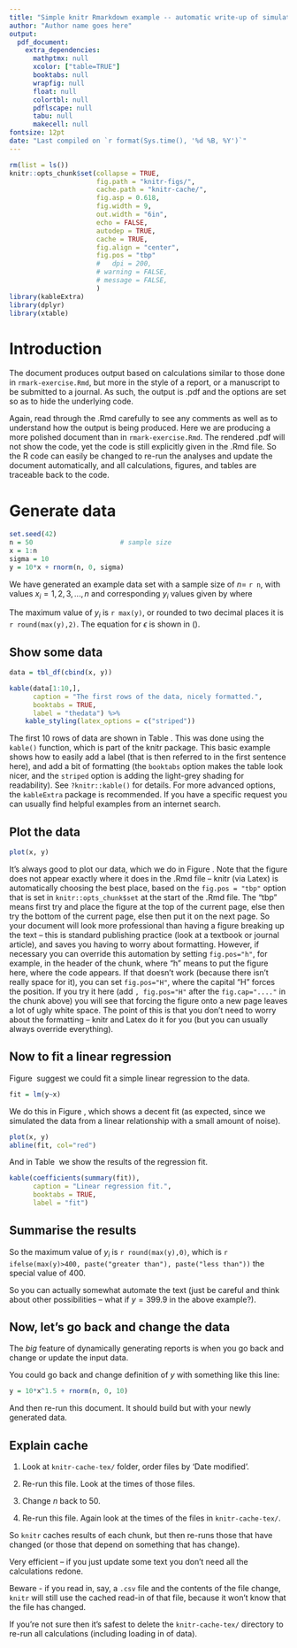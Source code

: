 ```yaml
---
title: "Simple knitr Rmarkdown example -- automatic write-up of simulated data"
author: "Author name goes here"
output:
  pdf_document:
    extra_dependencies:
      mathptmx: null
      xcolor: ["table=TRUE"]
      booktabs: null
      wrapfig: null
      float: null
      colortbl: null
      pdflscape: null
      tabu: null
      makecell: null
fontsize: 12pt
date: "Last compiled on `r format(Sys.time(), '%d %B, %Y')`"
---
```


<!-- This is a comment. The above is the YAML. It includes reference to the file
     preamble.tex that you need to have in the same folder as
     rmark-example-pdf.Rmd. Take a quick look at it - in contains some latex
     packages to include that we have found useful, plus some user-defined commands.

	 To render this document, in R run
	   rmarkdown::render("rmark-example-pdf.Rmd")
	 or click the knit button in RStudio. It is helpful for colleagues (and your
	   future self) to include such a command in a document, especially if you
	   start using packages like bookdown to produce more complex documents,
	   requiring a different R command.
-->

<!-- In the next chunk we set knitr options for the output for all future
    chunks. These options are adapted from those used in our groundfish report
    mentioned earlier in the module, at:
    https://github.com/pbs-assess/gfsynopsis/blob/master/report/report-rmd/00-load.Rmd
    Some options are commented out but might be useful for you.
	We will explain the options - for more explanation and further options see
    https://yihui.org/knitr/options/  . The chunk also loads the necessary
    libraries, which we assume you have installed from doing rmark-exercise.Rmd -->

```r
rm(list = ls())
knitr::opts_chunk$set(collapse = TRUE,
                      fig.path = "knitr-figs/",
                      cache.path = "knitr-cache/",
                      fig.asp = 0.618,
                      fig.width = 9,
                      out.width = "6in",
                      echo = FALSE,
                      autodep = TRUE,
                      cache = TRUE,
                      fig.align = "center",
                      fig.pos = "tbp"
                      #   dpi = 200,
                      # warning = FALSE,
                      # message = FALSE,
                      )
library(kableExtra)
library(dplyr)
library(xtable)
```

<!-- So those commands do not show up in the rendered .pdf because of the
     echo=FALSE option in the first line. For future chunks, the R code and
     results again do not show up, because echo = FALSE is set for all chunks in
     the knitr::opts_chunk$set call above. -->

# Introduction

The document produces output based on calculations similar to those
done in `rmark-exercise.Rmd`, but more in the style of a report, or a manuscript to be
submitted to a journal. As such, the output is .pdf and the options are set so
as to hide the underlying code.

Again, read through the .Rmd carefully to
see any comments as well as to understand how the output is being produced. Here
we are
producing a more polished document than in `rmark-exercise.Rmd`. The rendered .pdf
will not show the code, yet the code is still explicitly given
in the .Rmd file. So the R code can easily be changed to re-run the analyses and
update the document automatically, and all calculations, figures, and tables are
traceable back to the code.

# Generate data

<!-- So all chunks, such as this next one, get evaluated but the output is not
     printed in the .pdf -->

```r
set.seed(42)
n = 50                      # sample size
x = 1:n
sigma = 10
y = 10*x + rnorm(n, 0, sigma)
```

We have generated an example data set with a sample size of $n=$ `r n`, with values
$x_i = 1, 2, 3, ..., n$ and corresponding $y_i$ values given by
\begin{equation}
y_i = 10 x_i + \epsilon_i,
\end{equation}
where
\begin{equation}
\epsilon_i \sim \mbox{Normal}(0, `r sigma`).
\label{epsilon}
\end{equation}


<!-- In the first sentence we used $..$ to have the variables as mathematical
     symbols (x_i is latex for 'x with a subscript i') -- see the .pdf.
     Then for the first equation we used \begin{equation} and \end{equation} to
     display it 'display style', which just means not within a sentence and with
     an automatic equation number. The 'label{epsilon}' gives the equation the
     label 'epsilon', such that we can refer to it in the text. -->

<!-- Also note that the R code and the equations are not 100% in sync. If you change
     the 10 in rnorm(0, 10) to 5, you would have to change both the R code to
     rnorm(0, 5) and the equation write-up to \mbox{Normal}(0, 5). To avoid
     errors, you could automate this as follows: -->

The maximum value of $y_i$ is `r max(y)`, or rounded to two decimal places it is
`r round(max(y),2)`. The equation for $\epsilon$ is shown in (\ref{epsilon}).
<!-- That last sentence has an example of referencing an equation number. The
     numbers are automated - if a new equation was added earier then this would
     be updated to (3) in the .pdf. -->

## Show some data


```r
data = tbl_df(cbind(x, y))
```

```r
kable(data[1:10,],
      caption = "The first rows of the data, nicely formatted.",
      booktabs = TRUE,
      label = "thedata") %>%
    kable_styling(latex_options = c("striped"))
```
The first 10 rows of data are shown in Table \ref{tab:thedata}. This was done
using the `kable()` function, which is part of the knitr package.
This basic example shows how to easily add a label (that is then
referred to in the first sentence here), and add a bit of formatting (the
`booktabs` option makes the table look nicer, and the `striped` option is adding
the light-grey shading for readability). See `?knitr::kable()`
for details. For more advanced options, the `kableExtra` package is
recommended. If you have a specific request you can usually find helpful
examples from an internet search.

## Plot the data

```r
plot(x, y)
```

It's always good to plot our data, which we do in Figure\ \ref{fig:plotthedata}.
<!-- We use `Figure\` there because that makes the space a non-breaking space,
     which will force `Figure` and the resulting 1 to not split over a
     line. Which is good practice. So you will not get: "which we do in Figure
	 1. Rather this will always force the 1 to be on the same line. Remember
     Latex is a typesetting language designed to make output look
     professional. -->
Note that the figure does not appear exactly where it
does in the .Rmd file -- knitr (via Latex) is automatically choosing the best
place, based on the `fig.pos = "tbp"` option that is set in
`knitr::opts_chunk$set` at the start of the .Rmd file. The "tbp" means first try
and place the figure at the top of the current page, else then try the bottom of
the current page, else then put it on the next page. So your document will look
more professional than having a figure breaking up the text -- this is standard
publishing practice (look at a textbook or journal article), and saves you
having to worry about formatting. However, if necessary you can override this
automation by setting `fig.pos="h"`, for example, in the header of the chunk,
where "h" means to put the figure here, where the code appears. If that doesn't
work (because there isn't really space for it), you can set `fig.pos="H"`, where
the capital "H" forces the position. If you try it here (add `, fig.pos="H"`
after the `fig.cap="...."` in the chunk above) you will see that forcing the
figure onto a new page leaves a lot of ugly white space. The point of this is
that you don't need to worry about the formatting -- knitr and Latex do it for
you (but you can usually always override everything).

## Now to fit a linear regression

Figure\ \ref{fig:plotthedata} suggest we could fit a simple linear regression to
the data.
```r
fit = lm(y~x)
```
We do this in Figure\ \ref{fig:plotfit}, which shows a decent fit (as expected,
since we simulated the data from a linear relationship with a small amount of noise).
```r
plot(x, y)
abline(fit, col="red")
```
<!-- So you want to put your code that creates the plot close to where you first
     reference it. The figure should always be on the same page (or as soon as
     possible afterwards) as the first text reference to it. Journals may still
	 insist on all figures being in one place at the end of a manuscript, but if
     they don't insist then it can help your reviewers if the figures are in a
     more sensible position. If you have lots of figures relative to little text
     (as we often have in our fisheries stock assessments), then it may be best
     to stick with keeping all figures at the end.   -->

And in Table\ \ref{tab:fit} we show the results of the regression fit.
```r
kable(coefficients(summary(fit)),
      caption = "Linear regression fit.",
      booktabs = TRUE,
      label = "fit")
```

## Summarise the results

So the maximum value of $y_i$ is `r round(max(y),0)`, which is
`r ifelse(max(y)>400, paste("greater than"), paste("less than"))`
the special value of 400.

So you can actually somewhat automate the text (just be careful and think about
other possibilities -- what if $y=399.9$ in the above example?).

## Now, let's go back and change the data

The *big* feature of dynamically generating reports is when you go back and
change or update the input data.

You could go back and change definition of $y$ with something like this line:
```r
y = 10*x^1.5 + rnorm(n, 0, 10)
```
<!-- Note the use of eval=FALSE and echo=TRUE here, we do not want to run this
     chunk of code, but want to show it in the .pdf -->
And then re-run this document. It should build but with your newly generated data.

## Explain cache

1. Look at `knitr-cache-tex/` folder, order files by 'Date modified'.

2. Re-run this file. Look at the times of those files.

3. Change $n$ back to 50.

4. Re-run this file. Again look at the times of the files in `knitr-cache-tex/`.

So `knitr` caches results of each chunk, but then re-runs those that have
changed (or those that depend on something that has change).

Very efficient -- if you just update some text you don't need all the
calculations redone.

Beware - if you read in, say, a `.csv` file and the contents of the file change,
`knitr` will still use the cached read-in of that file, because it won't know
that the file has changed.

If you're not sure then it's safest to delete the `knitr-cache-tex/` directory
to re-run all calculations (including loading in of data).
